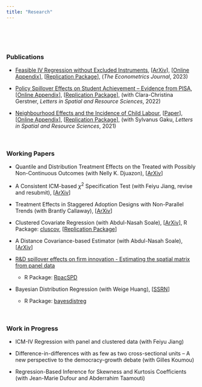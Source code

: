 ```yaml
---
title: "Research"
---
```

<br> 

<!--# ****-->

<br>

### **Publications**

* [Feasible IV Regression without Excluded Instruments](https://academic.oup.com/ectj/advance-article-abstract/doi/10.1093/ectj/utac032/6888009?redirectedFrom=fulltext), [[ArXiv](https://arxiv.org/pdf/2103.09621.pdf?)], [<a href="Tsyawo_2022_online_appendix.pdf#" class="download" title="Download">Online Appendix</a>], [<a href="Replication_package_Tsyawo_2022.zip#" class="download" title=" ">Replication Package</a>], (*The Econometrics Journal*, 2023)

* [Policy Spillover Effects on Student Achievement – Evidence from PISA](https://link.springer.com/article/10.1007/s12076-022-00310-y), [<a href="Gerstner_Tsyawo_Full_Online_Appendix.pdf#" class="download" title="Download">Online Appendix</a>], [<a href="Gerstner&Tsyawo_2022_Code.zip#" class="download" title=" ">Replication Package</a>], (with Clara-Christina Gerstner, *Letters in Spatial and Resource Sciences*, 2022)

* [Neighbourhood Effects and the Incidence of Child Labour](https://link.springer.com/article/10.1007/s12076-021-00276-3), [<a href="Gaku&Tsyawo_2020_11.pdf#" class="download" title="Download">Paper</a>], [<a href="Gaku&Tsyawo_2020_11_Online_Appendix.pdf#" class="download" title="Download">Online Appendix</a>], [<a href="Gaku&Tsyawo_2021_Code_Final.zip#" class="download" title=" ">Replication Package</a>], (with Sylvanus Gaku, *Letters in Spatial and Resource Sciences*, 2021)

<br>

### **Working Papers**

* Quantile and Distribution Treatment Effects on the Treated with Possibly Non-Continuous Outcomes (with Nelly K. Djuazon), [[ArXiv](https://arxiv.org/pdf/2408.07842)]

* A Consistent ICM-based $\chi^2$ Specification Test (with Feiyu Jiang, revise and resubmit), [[ArXiv](https://arxiv.org/pdf/2208.13370.pdf)]

* Treatment Effects in Staggered Adoption Designs with Non-Parallel Trends (with Brantly Callaway), [[ArXiv](https://arxiv.org/pdf/2308.02899.pdf)]

* Clustered Covariate Regression (with Abdul-Nasah Soale), [[ArXiv](https://arxiv.org/pdf/2302.09255.pdf)], R Package: [cluscov](https://estsyawo.github.io/cluscov/), [<a href="CCR_Replication_Package.zip#" class="download" title=" ">Replication Package</a>]
  
* A Distance Covariance-based Estimator (with Abdul-Nasah Soale), [[ArXiv](https://arxiv.org/pdf/2102.07008.pdf)]

* [R&D spillover effects on firm innovation - Estimating the spatial matrix from panel data](https://estsyawo.github.io/Tsyawo_JMP.pdf#)
  + R Package: [RpacSPD](https://estsyawo.github.io/RpacSPD/)  

* Bayesian Distribution Regression (with Weige Huang), [[SSRN](https://papers.ssrn.com/sol3/papers.cfm?abstract_id=3048658)]
  + R Package: [bayesdistreg](https://estsyawo.github.io/bayesdistreg/index.html)


<!--

<br>


* [Recovering Distributions for the Estimation of Treatment Effects Under Partly Unobserved Treatment with Repeated Cross-Sections](https://papers.ssrn.com/sol3/papers.cfm?abstract_id=3194286) (status: working paper)

<!-- Commented out: -->

<!--
* <a href="Huang&Tsyawo2018_4.pdf#" class="download" title=" ">Bayesian Distribution Regression</a> [[Submitted]](with Weige Huang)
-->


<br>

### **Work in Progress**

* ICM-IV Regression with panel and clustered data (with Feiyu Jiang)

* Difference-in-differences with as few as two cross-sectional units
– A new perspective to the democracy-growth debate (with Gilles Koumou)

* Regression-Based Inference for Skewness and Kurtosis Coefficients (with Jean-Marie Dufour and Abderrahim Taamouti)

<!--
* Credit constraints and agricultural performance: Evidence from Nigeria (with Mahmoudou Alioum and Al-Mouksit Akim)
-->







